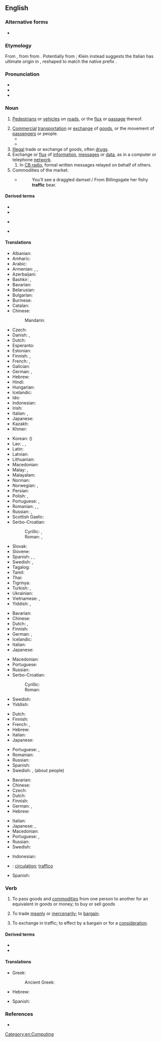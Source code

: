 ==English==
{{wikipedia}}

===Alternative forms===
* {{l|en|traffick}}

===Etymology===
From {{bor|en|frm|trafique||traffic}}, from {{der|en|it|traffico||traffic}} from {{m|it|trafficare||to carry on trade}}. Potentially from {{der|en|VL.|*trānsfrīcāre||to rub across}}; Klein instead suggests the Italian has ultimate origin in {{der|en|ar|تَفْرِيق||distribution, dispersion}}, reshaped to match the native prefix {{m|it|tra-||trans-}}.

===Pronunciation===
* {{IPA|en|/ˈtɹæfɪk/}}
* {{audio|en|en-us-traffic.ogg|Audio (US)}}
* {{rhymes|en|æfɪk}}

===Noun===
{{en-noun|-|s}}

# [[pedestrian|Pedestrians]] or [[vehicle]]s on [[road]]s, or the [[flux]] or [[passage]] thereof.
#: {{ux|en|The '''traffic''' is slow during rush hour.}}
# [[commercial|Commercial]] [[transportation]] or [[exchange]] of [[goods]], or the movement of [[passenger]]s or people.
#* {{quote-text|en|year=1719|author={{w|Daniel Defoe}}|title={{w|Robinson Crusoe}}|passage=I had three large axes, and abundance of hatchets (for we carried the hatchets for '''traffic''' with the Indians).}}
#* {{quote-book|en|year=2007|author=John Darwin|title=After Tamerlane|publisher=Penguin|page=12
|passage=Its units of study are regions or oceans, long-distance trades [...], the '''traffic''' of cults and beliefs between cultures and continents.}}
# [[illegal|Illegal]] trade or exchange of goods, often [[drug]]s.
# Exchange or [[flux]] of [[information]], [[message]]s or [[data]], as in a computer or telephone [[network]].
## In [[CB radio]], formal written messages relayed on behalf of others.
# Commodities of the market.
#* {{quote-book|en|1716|{{w|John Gay}}|{{w|Trivia (poem)|Trivia, or The Art of Walking the Streets of London}}|https://rpo.library.utoronto.ca/poems/trivia-or-art-walking-streets-london}}
#*: You'll see a draggled damsel / From Billingsgate her fishy '''traffic''' bear.

====Derived terms====
{{rel-top3|Terms derived from ''traffic'' (noun)}}
* {{l|en|air traffic}}
* {{l|en|go play in the traffic}}
{{rel-mid3}}
* {{l|en|traffic boy}}
{{rel-mid3}}
* {{l|en|traffic jam}}
{{rel-bottom}}

====Translations====
{{trans-top|pedestrians or vehicles on roads or on the air}}
* Albanian: {{t+|sq|trafik|m}}
* Amharic: {{t|am|ትራፊክ|sc=Ethi}}
* Arabic: {{t|ar|مُرُور|m}}
* Armenian: {{t|hy|երթեւեկություն|sc=Armn}}, {{t|hy|երթևեկություն}}, {{t|hy|երթևեկում}}
* Azerbaijani: {{t|az|yol hərəkəti}}
* Bashkir: {{t|ba|хәрәкәт|sc=Cyrl}}, {{t|ba|[[юл]] [[хәрәкәт|хәрәкәте]]|sc=Cyrl}}
* Bavarian: {{t|bar|Vakea}}
* Belarusian: {{t|be|рух|m|sc=Cyrl}}
* Bulgarian: {{t+|bg|движе́ние|n|sc=Cyrl}}
* Burmese: {{t+|my|အသွားအလာ|sc=Mymr}}
* Catalan: {{t|ca|tràfic|m}}
* Chinese:
*: Mandarin: {{t+|cmn|交通|tr=jiāotōng|sc=Hani}}
* Czech: {{t+|cs|doprava|f}}
* Danish: {{t+|da|trafik}}, {{t|da|færdsel}}
* Dutch: {{t+|nl|verkeer|n}}
* Esperanto: {{t|eo|trafiko}}
* Estonian: {{t|et|liiklus}}
* Finnish: {{t+|fi|liikenne}}, {{t+|fi|lentoliikenne}}
* French: {{t+|fr|circulation|f}}, {{t+|fr|trafic|m}}
* Galician: {{t|gl|tráfico|m}}
* German: {{t+|de|Verkehr|m}}, {{t+|de|Personenverkehr|m}}
* Hebrew: {{t+|he|תְּנוּעָה|f|tr=t'nu'á}}
* Hindi: {{t+|hi|यातायात|f|sc=Deva}}
* Hungarian: {{t+|hu|forgalom}}
* Icelandic: {{t|is|umferð|f}}
* Ido: {{t+|io|trafiko}}
* Indonesian: {{t+|id|lalu lintas}}
* Irish: {{t|ga|trácht|m}}
* Italian: {{t+|it|traffico|m}}, {{t+|it|viabilità|f}}
* Japanese: {{t+|ja|交通|tr=こうつう, kōtsū|sc=Jpan}}
* Kazakh: {{t|kk|қозғалыс|sc=Cyrl}}
* Khmer: {{t+|km|ចរាចរ}}
{{trans-mid}}
* Korean: {{t+|ko|교통}} ({{t+|ko|交通}})
* Lao: {{t|lo|ການຈະລາຈອນ}}, {{t|lo|ການສັນຈອນ}}, {{t|lo|ຄົມມະນາຄົມ}}
* Latin: {{t+|la|transitus|m}}
* Latvian: {{t|lv|satiksme|f}}
* Lithuanian: {{t|lt|eismas|m}}
* Macedonian: {{t|mk|соо́браќај|m}}
* Malay: {{t|ms|lalu lintas}}, {{t|ms|trafik}}
* Malayalam: {{t+|ml|ഗതാഗതം}}
* Norman: {{t|nrf|trafi|m}}
* Norwegian: {{t+|no|trafikk|m}}, {{t|no|ferdsel}}
* Persian: {{t+|fa|ترافیک|tr=terâfik|sc=fa-Arab}}
* Polish: {{t+|pl|ruch|m}}, {{t+|pl|komunikacja|f}}
* Portuguese: {{t+|pt|tráfego|m}}, {{t+|pt|trânsito|m}}
* Romanian: {{t+|ro|circulație|f}}, {{t+|ro|trafic|n}}, {{t|ro|circulație rutieră|f}}
* Russian: {{t+|ru|движе́ние|n}}, {{t+|ru|тра́фик|m}} {{qualifier|colloquial}}
* Scottish Gaelic: {{t|gd|trafaig|f}}
* Serbo-Croatian:
*: Cyrillic: {{t|sh|саобраћај|m}}, {{t|sh|промет|m}}
*: Roman: {{t+|sh|saobraćaj|m}}, {{t+|sh|promet|m}}
* Slovak: {{t+|sk|doprava|f}}
* Slovene: {{t|sl|promet|m}}
* Spanish: {{t+|es|tráfico|m}}, {{t|es|tránsito|m}} {{qualifier|Latin America}}, {{t+|es|circulación|f}}
* Swedish: {{t+|sv|trafik|c}}, {{t+|sv|samfärdsel|c}}
* Tagalog: {{t|tl|trapiko}}
* Tamil: {{t|ta|திரக்கு}}
* Thai: {{t+|th|จราจร}}
* Tigrinya: {{t|ti|ትራፊክ}}
* Turkish: {{t+|tr|trafik}}, {{t+|tr|seyrüsefer}}
* Ukrainian: {{t+|uk|рух|m|sc=Cyrl}}
* Vietnamese: {{t+|vi|giao thông|alt=sự giao thông}}, {{t+|vi|giao thông}}
* Yiddish: {{t|yi|אומגאַנג|m|sc=Hebr}}, {{t|yi|פֿאַרקער|m|sc=Hebr}}
{{trans-bottom}}

{{trans-top|commercial transportation or exchange of goods}}
* Bavarian: {{t|bar|Vakea}}
* Chinese: {{t+|zh|交易}}
* Dutch: {{t+|nl|handel|m}}, {{t+|nl|verkeer|n}}
* Finnish: {{t+|fi|kauppa}}
* German: {{t+|de|Verkehr|m}}, {{t+|de|Warenverkehr|m}}
* Icelandic: {{t+|is|viðskipti|n-p}}
* Italian: {{t+|it|traffico|m}}
* Japanese: {{t+|ja|取引|tr=とりひき, torihiki|sc=Jpan}}
{{trans-mid}}
* Macedonian: {{t|mk|про́мет|m}}
* Portuguese: {{t+|pt|tráfego|m}}
* Russian: {{t+|ru|торго́вля|f}}
* Serbo-Croatian:
*: Cyrillic: {{t|sh|промет|m}}
*: Roman: {{t+|sh|promet|m}}
* Swedish: {{t+|sv|handel|c}}
* Yiddish: {{t|yi|פֿאַרקער|m|sc=Hebr}}
{{trans-bottom}}

{{trans-top|illegal trade or exchange of goods, often drugs}}
* Dutch: {{t|nl|zwarte handel|m}}
* Finnish: {{t|fi|mustapörssi}}
* French: {{t+|fr|traite|f}}, {{t+|fr|trafic|m}}
* Hebrew: {{t+|he|סחר|m|tr=sákhar|sc=Hebr}}
* Italian: {{t+|it|tratta|f}}
* Japanese: {{t+|ja|取引|tr=とりひき, torihiki|sc=Jpan}}
{{trans-mid}}
* Portuguese: {{t+|pt|trata|f}}, {{t+|pt|tráfico|m}}
* Romanian: {{t+|ro|trafic|n}}
* Russian: {{t+|ru|торго́вля|f}}
* Spanish: {{t+|es|trata|f}}
* Swedish: {{t|sv|illegal handel|c}}, {{t+|sv|trafficking|c}} (about people)
{{trans-bottom}}

{{trans-top|exchange or flux of information, messages or data}}
* Bavarian: {{t|bar|Vakea}}
* Chinese: {{t+|zh|流量}}
* Czech: {{t+|cs|provoz|m}}
* Dutch: {{t+|nl|verkeer|n}}
* Finnish: {{t+|fi|tietoliikenne}}
* German: {{t+|de|Verkehr|m}}, {{t|de|Datenverkehr|m}}
* Hebrew: {{t|he|עומס|m|tr=ómes|sc=Hebr}}
{{trans-mid}}
* Italian: {{t+|it|traffico|m}}
* Japanese: {{t|ja|交信|tr=こうしん, kōshin|sc=Jpan}}, {{t+|ja|トラフィック|tr=torafikku|sc=Jpan}}
* Macedonian: {{t|mk|соо́браќај|m}}
* Portuguese: {{t+|pt|tráfego|m}}, {{t+|pt|trânsito|m}}
* Russian: {{t+|ru|тра́фик|m}}
* Swedish: {{t+|sv|trafik|c}}
{{trans-bottom}}

{{checktrans-top}}
* Indonesian: {{t-check|id|lalu-lintas}}
* {{ttbc|ia}}: [[circulation]]; [[traffico]]
{{trans-mid}}
* Spanish: {{t+check|es|tráfico|m}}
{{trans-bottom}}

===Verb===
{{en-verb|traffick}}

# {{lb|en|intransitive}} To pass goods and [[commodity|commodities]] from one person to another for an equivalent in goods or money; to buy or sell goods
#: {{syn|en|trade}}
# {{lb|en|intransitive}} To trade [[meanly]] or [[mercenarily]]; to [[bargain]].
# {{lb|en|transitive}} To exchange in traffic; to effect by a bargain or for a [[consideration]].

====Derived terms====
* {{l|en|trafficker}}
* {{l|en|trafficking}}

====Translations====
{{trans-top|To pass goods and commodities from one person to another for an equivalent in goods or money}}
* Greek:
*: Ancient Greek: {{t|grc|ἐμπορεύομαι}}
{{trans-mid}}
* Hebrew: {{t+|he|סחר|tr=sakhár|sc=Hebr}}
{{trans-bottom}}

{{trans-top|To trade meanly or mercenarily;}}
* Spanish: {{t+|es|traficar}}
{{trans-mid}}
{{trans-bottom}}

{{trans-top|To exchange in traffic; to effect by a bargain or for a consideration}}
{{trans-mid}}
{{trans-bottom}}

===References===
* {{R:Webster 1913}}

[[Category:en:Computing]]